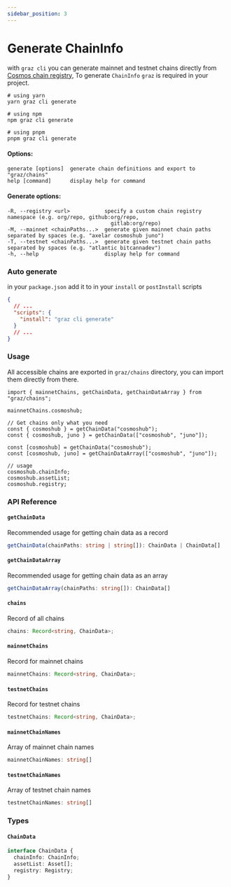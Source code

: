 ```yaml
---
sidebar_position: 3
---
```


# Generate ChainInfo

with `graz cli` you can generate mainnet and testnet chains directly from [Cosmos chain registry](https://github.com/cosmos/chain-registry), To generate `ChainInfo` `graz` is required in your project.

```shell
# using yarn
yarn graz cli generate

# using npm
npm graz cli generate

# using pnpm
pnpm graz cli generate
```

#### Options:

```shell
generate [options]  generate chain definitions and export to "graz/chains"
help [command]      display help for command
```

#### Generate options:

```shell
-R, --registry <url>           specify a custom chain registry namespace (e.g. org/repo, github:org/repo,
                                 gitlab:org/repo)
-M, --mainnet <chainPaths...>  generate given mainnet chain paths separated by spaces (e.g. "axelar cosmoshub juno")
-T, --testnet <chainPaths...>  generate given testnet chain paths separated by spaces (e.g. "atlantic bitcannadev")
-h, --help                     display help for command
```

### Auto generate

in your `package.json` add it to in your `install` or `postInstall` scripts

```json
{
  // ...
  "scripts": {
    "install": "graz cli generate"
  }
  // ...
}
```

### Usage

All accessible chains are exported in `graz/chains` directory, you can import them directly from there.

```tsx
import { mainnetChains, getChainData, getChainDataArray } from "graz/chains";

mainnetChains.cosmoshub;

// Get chains only what you need
const { cosmoshub } = getChainData("cosmoshub");
const { cosmoshub, juno } = getChainData(["cosmoshub", "juno"]);

const [cosmoshub] = getChainData("cosmoshub");
const [cosmoshub, juno] = getChainDataArray(["cosmoshub", "juno"]);

// usage
cosmoshub.chainInfo;
cosmoshub.assetList;
cosmoshub.registry;
```

### API Reference

#### `getChainData`

Recommended usage for getting chain data as a record

```ts
getChainData(chainPaths: string | string[]): ChainData | ChainData[]
```

#### `getChainDataArray`

Recommended usage for getting chain data as an array

```ts
getChainDataArray(chainPaths: string[]): ChainData[]
```

#### `chains`

Record of all chains

```ts
chains: Record<string, ChainData>;
```

#### `mainnetChains`

Record for mainnet chains

```ts
mainnetChains: Record<string, ChainData>;
```

#### `testnetChains`

Record for testnet chains

```ts
testnetChains: Record<string, ChainData>;
```

#### `mainnetChainNames`

Array of mainnet chain names

```ts
mainnetChainNames: string[]
```

#### `testnetChainNames`

Array of testnet chain names

```ts
testnetChainNames: string[]
```

### Types

#### `ChainData`

```ts
interface ChainData {
  chainInfo: ChainInfo;
  assetList: Asset[];
  registry: Registry;
}
```

